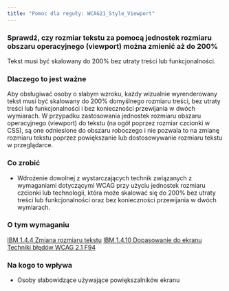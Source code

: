 ```yaml
---
title: "Pomoc dla reguły: WCAG21_Style_Viewport"
---
```


<div className="toolHelp">
<Row>
<Column colLg={16} colMd={8} colSm={4} className="toolHead">

### Sprawdź, czy rozmiar tekstu za pomocą jednostek rozmiaru obszaru operacyjnego (viewport)  można zmienić aż do 200%

<div id="locLevel"></div>

Tekst musi być skalowany do 200% bez utraty treści lub funkcjonalności.

</Column>
</Row>
<Row>
<Column colLg={11} colMd={5} colSm={4} className="toolMain">

### Dlaczego to jest ważne
Aby obsługiwać osoby o słabym wzroku, każdy wizualnie wyrenderowany tekst musi być skalowany do 200% domyślnego rozmiaru treści, bez utraty treści lub funkcjonalności i bez konieczności przewijania w dwóch wymiarach. W przypadku zastosowania jednostek rozmiaru obszaru operacyjnego (viewport)  do tekstu (na ogół poprzez rozmiar czcionki w CSS), są one odniesione do obszaru roboczego i nie pozwala to na zmianę rozmiaru tekstu poprzez powiększanie lub dostosowywanie rozmiaru tekstu w przeglądarce.

<div id="locSnippet"></div>

### Co zrobić

* Wdrożenie dowolnej z wystarczających technik związanych z wymaganiami dotyczącymi WCAG przy użyciu jednostek rozmiaru czcionki lub technologii, która może skalować się do 200% bez utraty treści lub funkcjonalności oraz bez konieczności przewijania w dwóch wymiarach.

</Column>
<Column colLg={5} colMd={3} colSm={4} className="toolLeft">

### O tym wymaganiu

[IBM 1.4.4 Zmiana rozmiaru tekstu](https://www.ibm.com/able/guidelines/ci162/resize_text.html)
[IBM 1.4.10 Dopasowanie do ekranu](https://www.ibm.com/able/guidelines/ci162/reflow_71.html)
[Techniki błędów WCAG 2.1 F94](https://www.w3.org/WAI/WCAG21/Techniques/failures/F94)

### Na kogo to wpływa

* Osoby słabowidzące używające powiększalników ekranu

</Column>
</Row>
</div>


